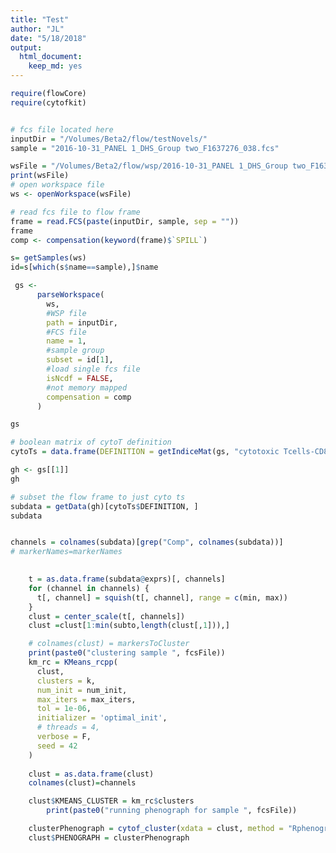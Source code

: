 ```yaml
---
title: "Test"
author: "JL"
date: "5/18/2018"
output: 
  html_document: 
    keep_md: yes
---
```


```r

require(flowCore)
require(cytofkit)


# fcs file located here
inputDir = "/Volumes/Beta2/flow/testNovels/"
sample = "2016-10-31_PANEL 1_DHS_Group two_F1637276_038.fcs"

wsFile = "/Volumes/Beta2/flow/wsp/2016-10-31_PANEL 1_DHS_Group two_F1637276_038.fcs_panel1Rename.wsp"
print(wsFile)
# open workspace file
ws <- openWorkspace(wsFile)

# read fcs file to flow frame
frame = read.FCS(paste(inputDir, sample, sep = ""))
frame
comp <- compensation(keyword(frame)$`SPILL`)

s= getSamples(ws)
id=s[which(s$name==sample),]$name

 gs <-
      parseWorkspace(
        ws,
        #WSP file
        path = inputDir,
        #FCS file
        name = 1,
        #sample group
        subset = id[1],
        #load single fcs file
        isNcdf = FALSE,
        #not memory mapped
        compensation = comp
      )

gs

# boolean matrix of cytoT definition
cytoTs = data.frame(DEFINITION = getIndiceMat(gs, "cytotoxic Tcells-CD8+")[, 1])

gh <- gs[[1]]
gh

# subset the flow frame to just cyto ts
subdata = getData(gh)[cytoTs$DEFINITION, ]
subdata


channels = colnames(subdata)[grep("Comp", colnames(subdata))]
# markerNames=markerNames

 
    t = as.data.frame(subdata@exprs)[, channels]
    for (channel in channels) {
      t[, channel] = squish(t[, channel], range = c(min, max))
    }
    clust = center_scale(t[, channels])
    clust =clust[1:min(subto,length(clust[,1])),]

    # colnames(clust) = markersToCluster
    print(paste0("clustering sample ", fcsFile))
    km_rc = KMeans_rcpp(
      clust,
      clusters = k,
      num_init = num_init,
      max_iters = max_iters,
      tol = 1e-06,
      initializer = 'optimal_init',
      # threads = 4,
      verbose = F,
      seed = 42
    )
    
    clust = as.data.frame(clust)
    colnames(clust)=channels

    clust$KMEANS_CLUSTER = km_rc$clusters
        print(paste0("running phenograph for sample ", fcsFile))

    clusterPhenograph = cytof_cluster(xdata = clust, method = "Rphenograph")
    clust$PHENOGRAPH = clusterPhenograph
    


```
